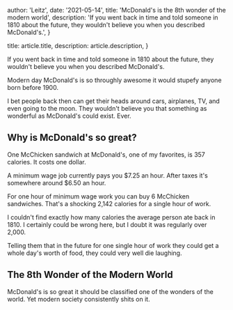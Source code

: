 
  author: 'Leitz',
  date: '2021-05-14',
  title: 'McDonald\'s is the 8th wonder of the modern world',
  description:
    'If you went back in time and told someone in 1810 about the future, they wouldn\'t believe you when you described McDonald\'s.',
}

  title: article.title,
  description: article.description,
}


If you went back in time and told someone in 1810 about the future, they wouldn't believe you when you described McDonald's.

Modern day McDonald's is so throughly awesome it would stupefy anyone born before 1900.

I bet people back then can get their heads around cars, airplanes, TV, and even going to the moon. They wouldn't believe you that something as wonderful as McDonald's could exist. Ever.

## Why is McDonald's so great?

One McChicken sandwich at McDonald's, one of my favorites, is 357 calories. It costs one dollar.

A minimum wage job currently pays you $7.25 an hour. After taxes it's somewhere around $6.50 an hour.

For one hour of minimum wage work you can buy 6 McChicken sandwiches. That's a shocking 2,142 calories for a single hour of work.

I couldn't find exactly how many calories the average person ate back in 1810. I certainly could be wrong here, but I doubt it was regularly over 2,000.

Telling them that in the future for one single hour of work they could get a whole day's worth of food, they could very well die laughing.

## The 8th Wonder of the Modern World

McDonald's is so great it should be classified one of the wonders of the world. Yet modern society consistently shits on it.